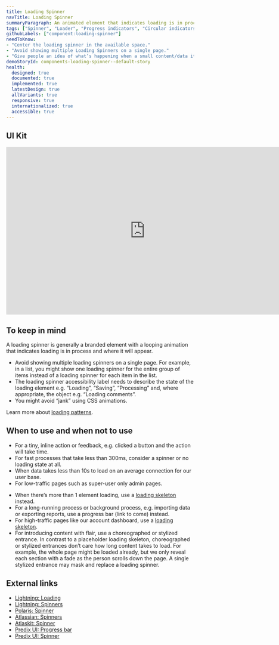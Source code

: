 ```yaml
---
title: Loading Spinner
navTitle: Loading Spinner
summaryParagraph: An animated element that indicates loading is in process and where it will appear when loading data is slow.
tags: ["Spinner", "Loader", "Progress indicators", "Circular indicators", "Indeterminate indicators"]
githubLabels: ["component:loading-spinner"]
needToKnow:
- "Center the loading spinner in the available space."
- "Avoid showing multiple Loading Spinners on a single page."
- "Give people an idea of what’s happening when a small content/data item takes less than 10s to load."
demoStoryId: components-loading-spinner--default-story
health:
  designed: true
  documented: true
  implemented: true
  latestDesign: true
  allVariants: true
  responsive: true
  internationalized: true
  accessible: true
---
```



## UI Kit

<iframe style="border: none;" width="744" height="450" src="https://www.figma.com/embed?embed_host=share&url=https%3A%2F%2Fwww.figma.com%2Ffile%2FeZKEE5kXbEMY3lx84oz8iN%2F%25E2%259D%25A4%25EF%25B8%258F-UI-Kit-Heart%3Fnode-id%3D1929%253A20942" allowfullscreen></iframe>

## To keep in mind

A loading spinner is generally a branded element with a looping animation that indicates loading is in process and where it will appear.

* Avoid showing multiple loading spinners on a single page. For example, in a list, you might show one loading spinner for the entire group of items instead of a loading spinner for each item in the list.
* The loading spinner accessibility label needs to describe the state of the loading element e.g. “Loading”, “Saving”, “Processing” and, where appropriate, the object e.g. “Loading comments”.
* You might avoid “jank” using CSS animations.

Learn more about [loading patterns](/guidelines/loading-patterns/).

## When to use and when not to use

<WhenToUseAndWhenNotToUse>
<WhenToUse>

* For a tiny, inline action or feedback, e.g. clicked a button and the action will take time.
* For fast processes that take less than 300ms, consider a spinner or no loading state at all.
* When data takes less than 10s to load on an average connection for our user base.
* For low-traffic pages such as super-user only admin pages.

</WhenToUse>
<WhenNotToUse>

* When there’s more than 1 element loading, use a [loading skeleton](/components/loading-skeleton) instead.
* For a long-running process or background process, e.g. importing data or exporting reports, use a progress bar (link to come) instead.
* For high-traffic pages like our account dashboard, use a [loading skeleton](/components/loading-skeleton).
* For introducing content with flair, use a choreographed or stylized entrance. In contrast to a placeholder loading skeleton, choreographed or stylized entrances don’t care how long content takes to load. For example, the whole page might be loaded already, but we only reveal each section with a fade as the person scrolls down the page. A single stylized entrance may mask and replace a loading spinner.

</WhenNotToUse>
</WhenToUseAndWhenNotToUse>

## External links

- [Lightning: Loading](https://www.lightningdesignsystem.com/guidelines/loading/#site-main-content)
- [Lightning: Spinners](https://www.lightningdesignsystem.com/components/spinners/)
- [Polaris: Spinner](https://polaris.shopify.com/components/feedback-indicators/spinner#navigation)
- [Atlassian: Spinners](https://atlassian.design/guidelines/product/components/spinners)
- [Atlaskit: Spinner](https://atlaskit.atlassian.com/packages/core/spinner)
- [Predix UI: Progress bar](https://www.predix-ui.com/#/elements/px-progress-bar)
- [Predix UI: Spinner](https://www.predix-ui.com/#/elements/px-spinner)

